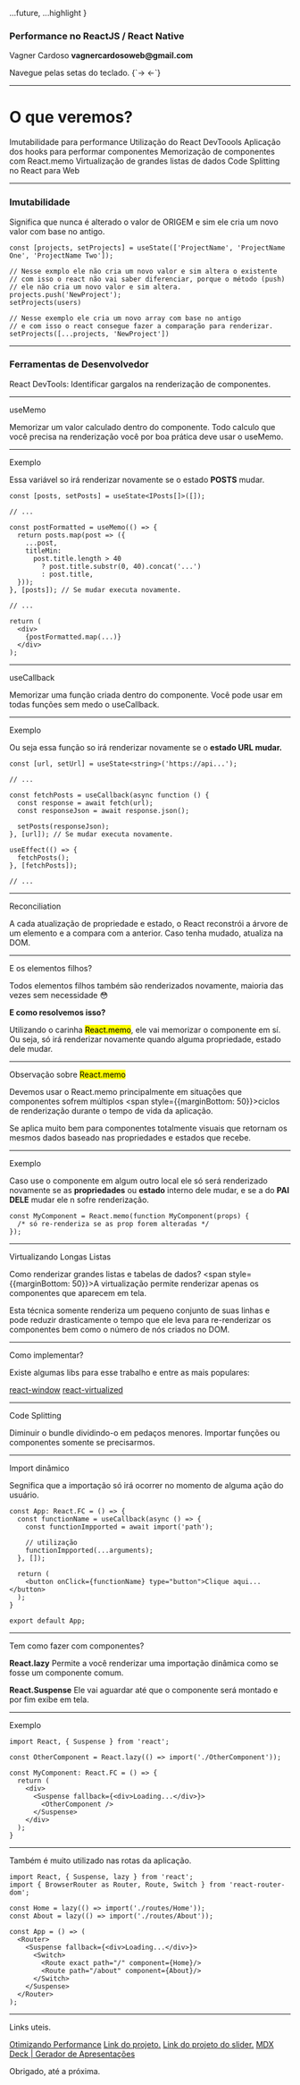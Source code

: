 
  ...future,
  ...highlight
}

<Head>
  <title>Slide</title>
</Head>

<h3>Performance no ReactJS / React Native</h3>
<p>Vagner Cardoso <b style={{ textDecoration: 'underline' }}>vagnercardosoweb@gmail.com</b></p>
<p>Navegue pelas setas do teclado. {`-> <-`}</p>

---

<h1>O que veremos?</h1>

<Steps>
  <span>Imutabilidade para performance</span>
  <span>Utilização do React DevToools</span>
  <span>Aplicação dos hooks para performar componentes</span>
  <span>Memorização de componentes com React.memo</span>
  <span>Virtualização de grandes listas de dados</span>
  <span>Code Splitting no React para Web</span>
</Steps>

---

<h3>Imutabilidade</h3>

Significa que nunca é alterado o valor de ORIGEM
e sim ele cria um novo valor com base no antigo.

```tsx
const [projects, setProjects] = useState(['ProjectName', 'ProjectName One', 'ProjectName Two']);

// Nesse exmplo ele não cria um novo valor e sim altera o existente
// com isso o react não vai saber diferenciar, porque o método (push)
// ele não cria um novo valor e sim altera.
projects.push('NewProject');
setProjects(users)

// Nesse exemplo ele cria um novo array com base no antigo
// e com isso o react consegue fazer a comparação para renderizar.
setProjects([...projects, 'NewProject'])
```

---

<h3>Ferramentas de Desenvolvedor</h3>

React DevTools: Identificar gargalos na renderização de componentes.

---

<p style={{fontSize: 50}}>useMemo</p>

<span>Memorizar um valor calculado dentro do componente.</span>
<span>Todo calculo que você precisa na renderização você por boa prática deve usar o useMemo.</span>

---

<p style={{fontSize: 50}}>Exemplo</p>

<span>Essa variável so irá renderizar novamente se o estado <b>POSTS</b> mudar.</span>

```tsx
const [posts, setPosts] = useState<IPosts[]>([]);

// ...

const postFormatted = useMemo(() => {
  return posts.map(post => ({
    ...post,
    titleMin:
      post.title.length > 40
        ? post.title.substr(0, 40).concat('...')
        : post.title,
  }));
}, [posts]); // Se mudar executa novamente.

// ...

return (
  <div>
    {postFormatted.map(...)}
  </div>
);
```

---

<p style={{fontSize: 50}}>useCallback</p>

<span>Memorizar uma função criada dentro do componente.</span>
<span>Você pode usar em todas funções sem medo o useCallback.</span>

---
<p style={{fontSize: 50}}>Exemplo</p>

<span>Ou seja essa função so irá renderizar novamente se o <b>estado URL mudar.</b></span>

```tsx
const [url, setUrl] = useState<string>('https://api...');

// ...

const fetchPosts = useCallback(async function () {
  const response = await fetch(url);
  const responseJson = await response.json();

  setPosts(responseJson);
}, [url]); // Se mudar executa novamente.

useEffect(() => {
  fetchPosts();
}, [fetchPosts]);

// ...
```

---

<p style={{fontSize: 50}}>Reconciliation</p>

<span>A cada atualização de propriedade e estado, o React reconstrói a árvore de um elemento</span>
<span>e a compara com a anterior. Caso tenha mudado, atualiza na DOM.</span>

---

<p style={{fontSize: 50}}>E os elementos filhos?</p>

<span>Todos elementos filhos também são renderizados novamente,</span>
<span> maioria das vezes sem necessidade 😳</span>

<p style={{margin: 20}}><b>E como resolvemos isso?</b></p>

<span>Utilizando o carinha <mark>React.memo</mark>, ele vai memorizar o componente em sí.</span>
<span>Ou seja, só irá renderizar novamente quando alguma propriedade, estado dele mudar.</span>

---

<p style={{fontSize: 50}}>Observação sobre <mark>React.memo</mark></p>

<span>Devemos usar o React.memo principalmente em situações que componentes sofrem múltiplos </span>
<span style={{marginBottom: 50}}>ciclos de renderização durante o tempo de vida da aplicação.</span>

<span>Se aplica muito bem para componentes totalmente visuais que retornam os mesmos </span>
<span>dados baseado nas propriedades e estados que recebe.</span>

---
<p style={{fontSize: 50}}>Exemplo</p>

<span>Caso use o componente em algum outro local ele só será renderizado novamente </span>
<span>se as <b>propriedades</b> ou <b>estado</b> interno dele mudar, e se a do <b>PAI DELE</b> mudar ele n sofre renderização.</span>

```tsx
const MyComponent = React.memo(function MyComponent(props) {
  /* só re-renderiza se as prop forem alteradas */
});
```

---

<p style={{fontSize: 50}}>Virtualizando Longas Listas</p>

<span>Como renderizar grandes listas e tabelas de dados?</span>
<span style={{marginBottom: 50}}>A virtualização permite renderizar apenas os componentes que aparecem em tela.</span>

<span>Esta técnica somente renderiza um pequeno conjunto de suas linhas e pode reduzir drasticamente o </span>
<span>tempo que ele leva para re-renderizar os componentes bem como o número de nós criados no DOM.</span>

---

<p style={{fontSize: 50}}>Como implementar?</p>

Existe algumas libs para esse trabalho e entre as mais populares:

<a href="https://react-window.now.sh/#/examples/list/fixed-size">react-window</a>
<a href="https://bvaughn.github.io/react-virtualized/#/">react-virtualized</a>

---

<p style={{fontSize: 50}}>Code Splitting</p>

<span>Diminuir o bundle dividindo-o em pedaços menores.</span>
<span>Importar funções ou componentes somente se precisarmos.</span>

---

<p style={{fontSize: 50}}>Import dinâmico</p>

Segnifica que a importação só irá ocorrer no momento de alguma ação do usuário.

```tsx
const App: React.FC = () => {
  const functionName = useCallback(async () => {
    const functionImpported = await import('path');

    // utilização
    functionImpported(...arguments);
  }, []);

  return (
    <button onClick={functionName} type="button">Clique aqui...</button>
  );
}

export default App;
```

---

<p style={{fontSize: 50}}>Tem como fazer com componentes?</p>

<span><b>React.lazy</b></span>
<span>Permite a você renderizar uma importação dinâmica como se fosse um componente comum.</span>

<p style={{margin: 20}}></p>

<span><b>React.Suspense</b></span>
<span>Ele vai aguardar até que o componente será montado e por fim exibe em tela.</span>

---

<p style={{fontSize: 50}}>Exemplo</p>

```tsx
import React, { Suspense } from 'react';

const OtherComponent = React.lazy(() => import('./OtherComponent'));

const MyComponent: React.FC = () => {
  return (
    <div>
      <Suspense fallback={<div>Loading...</div>}>
        <OtherComponent />
      </Suspense>
    </div>
  );
}
```

---

Também é muito utilizado nas rotas da aplicação.

```tsx
import React, { Suspense, lazy } from 'react';
import { BrowserRouter as Router, Route, Switch } from 'react-router-dom';

const Home = lazy(() => import('./routes/Home'));
const About = lazy(() => import('./routes/About'));

const App = () => (
  <Router>
    <Suspense fallback={<div>Loading...</div>}>
      <Switch>
        <Route exact path="/" component={Home}/>
        <Route path="/about" component={About}/>
      </Switch>
    </Suspense>
  </Router>
);
```

---

Links uteis.

<span><a href="https://pt-br.reactjs.org/docs/optimizing-performance.html">Otimizando Performance</a></span>
<span><a href="https://github.com/vagnercardosoweb/performance-react-project">Link do projeto.</a></span>
<span><a href="https://github.com/vagnercardosoweb/performance-react-slider">Link do projeto do slider.</a></span>
<span><a href="https://github.com/jxnblk/mdx-deck">MDX Deck | Gerador de Apresentações</a></span>

Obrigado, até a próxima.
